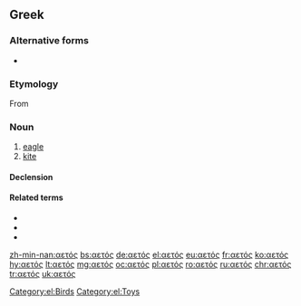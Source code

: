 ==Greek==

===Alternative forms===
* {{l|el|αϊτός|g=m}}

===Etymology===
From {{etyl|grc|el}} {{term|ἀετός||eagle, omen|lang=grc}}

===Noun===
{{el-noun|m||αετοί}}

# [[eagle]]
# [[kite]] {{qualifier|toy}}

====Declension====
{{el-nM-ος-οι-1|αετ}}

====Related terms====
* {{l|el|αετίσιος|gloss=eagle, aquiline}}
* {{l|el|αλιάετος|g=m|gloss=sea eagle}}
* {{l|el|χαρταετός|g=m|gloss=toy kite}}

[[Category:el:Birds]]
[[Category:el:Toys]]

[[zh-min-nan:αετός]]
[[bs:αετός]]
[[de:αετός]]
[[el:αετός]]
[[eu:αετός]]
[[fr:αετός]]
[[ko:αετός]]
[[hy:αετός]]
[[lt:αετός]]
[[mg:αετός]]
[[oc:αετός]]
[[pl:αετός]]
[[ro:αετός]]
[[ru:αετός]]
[[chr:αετός]]
[[tr:αετός]]
[[uk:αετός]]